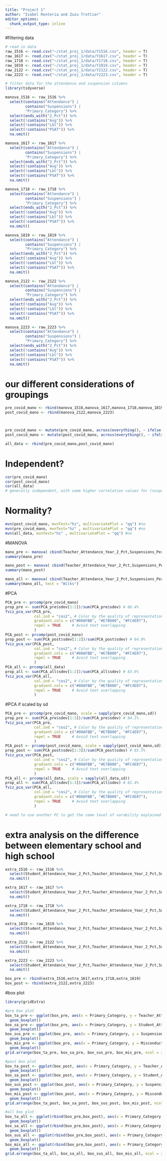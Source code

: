 ```yaml
---
title: "Project 1"
author: "Isabel Renteria and Zuzu Trottier"
editor_options: 
  chunk_output_type: inline
---
```


#filtering data
```r
# read in data
raw_1516 <- read.csv("~/stat_proj_1/data/Y1516.csv", header = T)
raw_1617 <- read.csv("~/stat_proj_1/data/Y1617.csv", header = T)
raw_1718 <- read.csv("~/stat_proj_1/data/Y1718.csv", header = T)
raw_1819 <- read.csv("~/stat_proj_1/data/Y1819.csv", header = T)
raw_2122 <- read.csv("~/stat_proj_1/data/Y2122.csv", header = T)
raw_2223 <- read.csv("~/stat_proj_1/data/Y2223.csv", header = T)

# filter data for the attendance and suspension columns
library(tidyverse)

manova_1516 <- raw_1516 %>% 
  select(contains("Attendance") | 
         contains("Suspensions") |
         "Primary_Category") %>%
  select(ends_with("2_Pct")) %>%
  select(!contains("Avg")) %>%
  select(!contains("Lbl")) %>%
  select(!contains("PSAT")) %>% 
  na.omit()

manova_1617 <- raw_1617 %>% 
  select(contains("Attendance") | 
         contains("Suspensions") |
         "Primary_Category") %>%
  select(ends_with("2_Pct")) %>%
  select(!contains("Avg")) %>%
  select(!contains("Lbl")) %>%
  select(!contains("PSAT")) %>% 
  na.omit()

manova_1718 <- raw_1718 %>% 
  select(contains("Attendance") | 
         contains("Suspensions") |
         "Primary_Category") %>%
  select(ends_with("2_Pct")) %>%
  select(!contains("Avg")) %>%
  select(!contains("Lbl")) %>%
  select(!contains("PSAT")) %>% 
  na.omit()

manova_1819 <- raw_1819 %>% 
  select(contains("Attendance") | 
         contains("Suspensions") |
         "Primary_Category") %>%
  select(ends_with("2_Pct")) %>%
  select(!contains("Avg")) %>%
  select(!contains("Lbl")) %>%
  select(!contains("PSAT")) %>% 
  na.omit()

manova_2122 <- raw_2122 %>% 
  select(contains("Attendance") | 
         contains("Suspensions") |
         "Primary_Category") %>%
  select(ends_with("2_Pct")) %>%
  select(!contains("Avg")) %>%
  select(!contains("Lbl")) %>%
  select(!contains("PSAT")) %>%
  na.omit()

manova_2223 <- raw_2223 %>% 
  select(contains("Attendance") | 
         contains("Suspensions") |
         "Primary_Category") %>%
  select(ends_with("2_Pct")) %>%
  select(!contains("Avg")) %>%
  select(!contains("Lbl")) %>%
  select(!contains("PSAT")) %>% 
  na.omit()

```

# our different considerations of groupings
```r
pre_covid_mano <- rbind(manova_1516,manova_1617,manova_1718,manova_1819)
post_covid_mano <- rbind(manova_2122,manova_2223)



pre_covid_mano <- mutate(pre_covid_mano, across(everything(), ~ ifelse(.x == 0, 0.01, .x)))
post_covid_mano <- mutate(post_covid_mano, across(everything(), ~ ifelse(.x == 0, 0.01, .x)))

all_data <- rbind(pre_covid_mano,post_covid_mano)
```

# Independent?
```r
cor(pre_covid_mano)
cor(post_covid_mano)
cor(all_data)
# generally independent, with some higher correlation values for (suspensions and student attendance) and (suspensions and misconduct-to-suspensions)
```

# Normality?
```r
mvn(post_covid_mano, mvnTest="hz", multivariatePlot = "qq") #no
mvn(pre_covid_mano, mvnTest="hz" , multivariatePlot = "qq") #no
mvn(all_data, mvnTest="hz" , multivariatePlot = "qq") #no
```

#MANOVA
```r
mano_pre <- manova( cbind(Teacher_Attendance_Year_2_Pct,Suspensions_Per_100_Students_Year_2_Pct,Misconducts_To_Suspensions_Year_2_Pct) ~ Student_Attendance_Year_2_Pct, data = pre_covid_mano)
summary(mano_pre)

mano_post <- manova( cbind(Teacher_Attendance_Year_2_Pct,Suspensions_Per_100_Students_Year_2_Pct,Misconducts_To_Suspensions_Year_2_Pct) ~ Student_Attendance_Year_2_Pct, data = post_covid_mano)
summary(mano_post)

mano_all <- manova( cbind(Teacher_Attendance_Year_2_Pct,Suspensions_Per_100_Students_Year_2_Pct,Misconducts_To_Suspensions_Year_2_Pct) ~ Student_Attendance_Year_2_Pct, data = all_data)
summary(mano_all, test = "Wilks")
```
#PCA
```r
PCA_pre <- prcomp(pre_covid_mano)
prop_pre <- sum(PCA_pre$sdev[1:2])/sum(PCA_pre$sdev) # 86.4%
fviz_pca_var(PCA_pre,
             col.ind = "cos2", # Color by the quality of representation
             gradient.cols = c("#00AFBB", "#E7B800", "#FC4E07"),
             repel = TRUE     # Avoid text overlapping
             )
PCA_post <- prcomp(post_covid_mano)
prop_post <- sum(PCA_post$sdev[1:2])/sum(PCA_post$sdev) # 84.0%
fviz_pca_var(PCA_post,
             col.ind = "cos2", # Color by the quality of representation
             gradient.cols = c("#00AFBB", "#E7B800", "#FC4E07"),
             repel = TRUE     # Avoid text overlapping
             )
PCA_all <- prcomp(all_data)
prop_all <- sum(PCA_all$sdev[1:2])/sum(PCA_all$sdev) # 83.6%
fviz_pca_var(PCA_all,
             col.ind = "cos2", # Color by the quality of representation
             gradient.cols = c("#00AFBB", "#E7B800", "#FC4E07"),
             repel = TRUE     # Avoid text overlapping
             )
```
#PCA if scaled by sd
```r
PCA_pre <- prcomp(pre_covid_mano, scale = sapply(pre_covid_mano,sd))
prop_pre <- sum(PCA_pre$sdev[1:3])/sum(PCA_pre$sdev) # 84.1%
fviz_pca_var(PCA_pre,
             col.ind = "cos2", # Color by the quality of representation
             gradient.cols = c("#00AFBB", "#E7B800", "#FC4E07"),
             repel = TRUE     # Avoid text overlapping
             )
PCA_post <- prcomp(post_covid_mano, scale = sapply(post_covid_mano,sd))
prop_post <- sum(PCA_post$sdev[1:3])/sum(PCA_post$sdev) # 85.5%
fviz_pca_var(PCA_post,
             col.ind = "cos2", # Color by the quality of representation
             gradient.cols = c("#00AFBB", "#E7B800", "#FC4E07"),
             repel = TRUE     # Avoid text overlapping
             )
PCA_all <- prcomp(all_data, scale = sapply(all_data,sd))
prop_all <- sum(PCA_all$sdev[1:3])/sum(PCA_all$sdev) # 81.4%
fviz_pca_var(PCA_all,
             col.ind = "cos2", # Color by the quality of representation
             gradient.cols = c("#00AFBB", "#E7B800", "#FC4E07"),
             repel = TRUE     # Avoid text overlapping
             )

# need to use another PC to get the same level of varability explained when not scaled by sd
```
# extra analysis on the difference between elementary school and high school
```r
extra_1516 <- raw_1516 %>% 
  select(Student_Attendance_Year_2_Pct,Teacher_Attendance_Year_2_Pct,Suspensions_Per_100_Students_Year_2_Pct,Misconducts_To_Suspensions_Year_2_Pct,Primary_Category) %>%
  na.omit() 

extra_1617 <- raw_1617 %>% 
  select(Student_Attendance_Year_2_Pct,Teacher_Attendance_Year_2_Pct,Suspensions_Per_100_Students_Year_2_Pct,Misconducts_To_Suspensions_Year_2_Pct,Primary_Category) %>%
  na.omit() 

extra_1718 <- raw_1718 %>% 
  select(Student_Attendance_Year_2_Pct,Teacher_Attendance_Year_2_Pct,Suspensions_Per_100_Students_Year_2_Pct,Misconducts_To_Suspensions_Year_2_Pct,Primary_Category) %>%
  na.omit() 

extra_1819 <- raw_1819 %>% 
  select(Student_Attendance_Year_2_Pct,Teacher_Attendance_Year_2_Pct,Suspensions_Per_100_Students_Year_2_Pct,Misconducts_To_Suspensions_Year_2_Pct,Primary_Category) %>%
  na.omit() 

extra_2122 <- raw_2122 %>% 
  select(Student_Attendance_Year_2_Pct,Teacher_Attendance_Year_2_Pct,Suspensions_Per_100_Students_Year_2_Pct,Misconducts_To_Suspensions_Year_2_Pct,Primary_Category) %>%
  na.omit() 

extra_2223 <- raw_2223 %>% 
  select(Student_Attendance_Year_2_Pct,Teacher_Attendance_Year_2_Pct,Suspensions_Per_100_Students_Year_2_Pct,Misconducts_To_Suspensions_Year_2_Pct,Primary_Category) %>%
  na.omit() 

box_pre <- rbind(extra_1516,extra_1617,extra_1718,extra_1819)
box_post <- rbind(extra_2122,extra_2223)


```

#box plot
```r
library(gridExtra)

#pre box plot
box_ta_pre <- ggplot(box_pre, aes(x = Primary_Category, y = Teacher_Attendance_Year_2_Pct)) +
  geom_boxplot() 
box_sa_pre <- ggplot(box_pre, aes(x = Primary_Category, y = Student_Attendance_Year_2_Pct)) +
  geom_boxplot() 
box_sus_pre <- ggplot(box_pre, aes(x = Primary_Category, y = Suspensions_Per_100_Students_Year_2_Pct)) +
  geom_boxplot() 
box_mis_pre <- ggplot(box_pre, aes(x = Primary_Category, y = Misconducts_To_Suspensions_Year_2_Pct)) +
  geom_boxplot()
grid.arrange(box_ta_pre, box_sa_pre, box_sus_pre, box_mis_pre, ncol = 2, nrow = 2)

#post box plot
box_ta_post <- ggplot(box_post, aes(x = Primary_Category, y = Teacher_Attendance_Year_2_Pct)) +
  geom_boxplot() 
box_sa_post <- ggplot(box_post, aes(x = Primary_Category, y = Student_Attendance_Year_2_Pct)) +
  geom_boxplot() 
box_sus_post <- ggplot(box_post, aes(x = Primary_Category, y = Suspensions_Per_100_Students_Year_2_Pct)) +
  geom_boxplot() 
box_mis_post <- ggplot(box_post, aes(x = Primary_Category, y = Misconducts_To_Suspensions_Year_2_Pct)) +
  geom_boxplot()
grid.arrange(box_ta_post, box_sa_post, box_sus_post, box_mis_post, ncol = 2, nrow = 2)

#all box plot
box_ta_all <- ggplot(rbind(box_pre,box_post), aes(x = Primary_Category, y = Teacher_Attendance_Year_2_Pct)) +
  geom_boxplot() 
box_sa_all <- ggplot(rbind(box_pre,box_post), aes(x = Primary_Category, y = Student_Attendance_Year_2_Pct)) +
  geom_boxplot() 
box_sus_all <- ggplot(rbind(box_pre,box_post), aes(x = Primary_Category, y = Suspensions_Per_100_Students_Year_2_Pct)) +
  geom_boxplot() 
box_mis_all <- ggplot(rbind(box_pre,box_post), aes(x = Primary_Category, y = Misconducts_To_Suspensions_Year_2_Pct)) +
  geom_boxplot()
grid.arrange(box_ta_all, box_sa_all, box_sus_all, box_mis_all, ncol = 2, nrow = 2)
```

